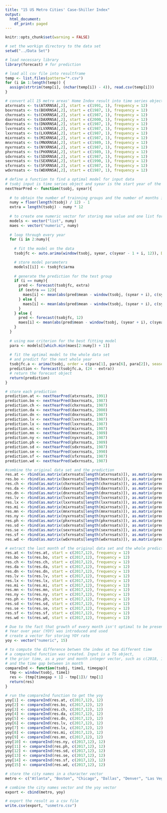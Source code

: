 ```yaml
---
title: "15 US Metro Cities' Case-Shiller Index"
output:
  html_document:
    df_print: paged
---
```


```r
knitr::opts_chunk$set(warning = FALSE)

# set the workign directory to the data set
setwd("../Data Set")

# load necessary library
library(forecast) # for prediction

# load all csv file into resultframe
temp <- list.files(pattern="*.csv")
for (i in 1:length(temp)) {
  assign(strtrim(temp[i], (nchar(temp[i]) - 4)), read.csv(temp[i]))
}

# convert all 15 metro areas' Home Index result into time series object
atxrnsats <- ts(ATXRNSA[,2], start = c(1991, 1), frequency = 12)
boxrnsats <- ts(BOXRNSA[,2], start = c(1987, 1), frequency = 12)
chxrnsats <- ts(CHXRNSA[,2], start = c(1987, 1), frequency = 12)
daxrnsats <- ts(DAXRNSA[,2], start = c(2000, 1), frequency = 12)
dnxrnsats <- ts(DNXRNSA[,2], start = c(1987, 1), frequency = 12)
lvxrnsats <- ts(LVXRNSA[,2], start = c(1987, 1), frequency = 12)
lxxrnsats <- ts(LXXRNSA[,2], start = c(1987, 1), frequency = 12)
mixrnsats <- ts(MIXRNSA[,2], start = c(1987, 1), frequency = 12)
mnxrnsats <- ts(MNXRNSA[,2], start = c(1989, 1), frequency = 12)
nyxrnsats <- ts(NYXRNSA[,2], start = c(1987, 1), frequency = 12)
phxrnsats <- ts(PHXRNSA[,2], start = c(1989, 1), frequency = 12)
sdxrnsats <- ts(SDXRNSA[,2], start = c(1987, 1), frequency = 12)
sexrnsats <- ts(SEXRNSA[,2], start = c(1990, 1), frequency = 12)
sfxrnsats <- ts(SFXRNSA[,2], start = c(1987, 1), frequency = 12)
wdxrnsats <- ts(WDXRNSA[,2], start = c(1987, 1), frequency = 12)

# define a function to find a optimal model for input data
# tsobj input is time series object and syear is the start year of the data
nextYearPred <- function(tsobj, syear){
  
  # to obtain the number of trainning groups and the number of months in the last test group
  numy = floor(length(tsobj) / 12) - 1
  extra = length(tsobj) - numy * 12
  
  # to create one numeric vector for storing mae value and one list for ARIMA parameters
  models <- vector("list", numy)
  maes <- vector("numeric", numy)
  
  # loop through every year
  for (i in 2:numy){
  
    # fit the model on the data
    tsobjfc <- auto.arima(window(tsobj, syear, c(syear - 1 + i, 12)), D = 1)

    # store model parameters
    models[[i]] <- tsobjfc$arma
    
    # generate the prediction for the test group
    if (i == numy){
      pred <- forecast(tsobjfc, extra)
      if (extra == 12){
        maes[i] <- mean(abs(pred$mean - window(tsobj, (syear + i), c(syear + i, 12))))
      } else {
        maes[i] <- mean(abs(pred$mean - window(tsobj, (syear + i), c(syear + i + 1, extra - 12))))
      }
    } else {
      pred <- forecast(tsobjfc, 12)
      maes[i] <- mean(abs(pred$mean - window(tsobj, (syear + i), c(syear + i, 12))))
    }
  }
  
  # using mae criterion for the best fitting model
  para <- models[[which.min(maes[2:numy]) + 1]]
  
  # fit the optimal model to the whole data set
  # and predict for the next whole year
  tsobjfc.a <- arima(tsobj, order = c(para[1], para[6], para[2]), seasonal = list(order = c(para[3], para[7], para[4]), period = para[5]), method = "ML")
  prediction <- forecast(tsobjfc.a, (24 - extra))
  # return the forecast object
  return(prediction)
}

# store each prediction
prediction.at <- nextYearPred(atxrnsats, 1991)
prediction.bo <- nextYearPred(boxrnsats, 1987)
prediction.ch <- nextYearPred(chxrnsats, 1987)
prediction.da <- nextYearPred(daxrnsats, 2000)
prediction.dn <- nextYearPred(dnxrnsats, 1987)
prediction.lv <- nextYearPred(lvxrnsats, 1987)
prediction.lx <- nextYearPred(lxxrnsats, 1987)
prediction.mi <- nextYearPred(mixrnsats, 1987)
prediction.mn <- nextYearPred(mnxrnsats, 1989)
prediction.ny <- nextYearPred(nyxrnsats, 1987)
prediction.ph <- nextYearPred(phxrnsats, 1989)
prediction.sd <- nextYearPred(sdxrnsats, 1987)
prediction.se <- nextYearPred(sexrnsats, 1990)
prediction.sf <- nextYearPred(sfxrnsats, 1987)
prediction.wd <- nextYearPred(wdxrnsats, 1987)

#combine the original data set and the prediction
res.at <- rbind(as.matrix(atxrnsats[length(atxrnsats)]), as.matrix(prediction.at$mean))
res.bo <- rbind(as.matrix(boxrnsats[length(boxrnsats)]), as.matrix(prediction.bo$mean))
res.ch <- rbind(as.matrix(chxrnsats[length(chxrnsats)]), as.matrix(prediction.ch$mean))
res.da <- rbind(as.matrix(daxrnsats[length(daxrnsats)]), as.matrix(prediction.da$mean))
res.dn <- rbind(as.matrix(dnxrnsats[length(dnxrnsats)]), as.matrix(prediction.dn$mean))
res.lv <- rbind(as.matrix(lvxrnsats[length(lvxrnsats)]), as.matrix(prediction.lv$mean))
res.lx <- rbind(as.matrix(lxxrnsats[length(lxxrnsats)]), as.matrix(prediction.lx$mean))
res.mi <- rbind(as.matrix(mixrnsats[length(mixrnsats)]), as.matrix(prediction.mi$mean))
res.mn <- rbind(as.matrix(mnxrnsats[length(mnxrnsats)]), as.matrix(prediction.mn$mean))
res.ny <- rbind(as.matrix(nyxrnsats[length(nyxrnsats)]), as.matrix(prediction.ny$mean))
res.ph <- rbind(as.matrix(phxrnsats[length(phxrnsats)]), as.matrix(prediction.ph$mean))
res.sd <- rbind(as.matrix(sdxrnsats[length(sdxrnsats)]), as.matrix(prediction.sd$mean))
res.se <- rbind(as.matrix(sexrnsats[length(sexrnsats)]), as.matrix(prediction.se$mean))
res.sf <- rbind(as.matrix(sfxrnsats[length(sfxrnsats)]), as.matrix(prediction.sf$mean))
res.wd <- rbind(as.matrix(wdxrnsats[length(wdxrnsats)]), as.matrix(prediction.wd$mean))

# extract the last month of the original data set and the whole prediction set
res.at <- ts(res.at, start = c(2017,12), frequency = 12)
res.bo <- ts(res.bo, start = c(2017,12), frequency = 12)
res.ch <- ts(res.ch, start = c(2017,12), frequency = 12)
res.da <- ts(res.da, start = c(2017,12), frequency = 12)
res.dn <- ts(res.dn, start = c(2017,12), frequency = 12)
res.lv <- ts(res.lv, start = c(2017,12), frequency = 12)
res.lx <- ts(res.lx, start = c(2017,12), frequency = 12)
res.mi <- ts(res.mi, start = c(2017,12), frequency = 12)
res.mn <- ts(res.mn, start = c(2017,12), frequency = 12)
res.ny <- ts(res.ny, start = c(2017,12), frequency = 12)
res.ph <- ts(res.ph, start = c(2017,12), frequency = 12)
res.sd <- ts(res.sd, start = c(2017,12), frequency = 12)
res.se <- ts(res.se, start = c(2017,12), frequency = 12)
res.sf <- ts(res.sf, start = c(2017,12), frequency = 12)
res.wd <- ts(res.wd, start = c(2017,12), frequency = 12)

# Due to the fact that growth of every month isn't optimal to be presented in one figure
# Year over year (YOY) was introduced and used
# create a vector for storing YOY rate
yoy <- vector("numeric", 15)

# to compute the difference betwen the index at two different time
# a compareInd function was created. Input is a TS object, 
# the prior time, as a year and month integer vector, such as c(2018, 1) 
# and the time gap between in month
compareInd <- function(tsobj, time1, timegap){
  tmp <- window(tsobj, time1)
  res <- (tmp[timegap + 1] - tmp[1])/ tmp[1]
  return(res)
}

# run the compareInd function to get the yoy
yoy[1] <- compareInd(res.at, c(2017,12), 12)
yoy[2] <- compareInd(res.bo, c(2017,12), 12)
yoy[3] <- compareInd(res.ch, c(2017,12), 12)
yoy[4] <- compareInd(res.da, c(2017,12), 12)
yoy[5] <- compareInd(res.dn, c(2017,12), 12)
yoy[6] <- compareInd(res.lv, c(2017,12), 12)
yoy[7] <- compareInd(res.lx, c(2017,12), 12)
yoy[8] <- compareInd(res.mi, c(2017,12), 12)
yoy[9] <- compareInd(res.mn, c(2017,12), 12)
yoy[10] <- compareInd(res.ny, c(2017,12), 12)
yoy[11] <- compareInd(res.ph, c(2017,12), 12)
yoy[12] <- compareInd(res.sd, c(2017,12), 12)
yoy[13] <- compareInd(res.se, c(2017,12), 12)
yoy[14] <- compareInd(res.sf, c(2017,12), 12)
yoy[15] <- compareInd(res.wd, c(2017,12), 12)

# store the city names in a character vector
metro <- c("Atlanta", "Boston", "Chicago", "Dallas", "Denver", "Las Vegas", "Los Angeles", "Miami", "Minneapolis", "New York", "Phoenix", "San Diego", "Seattle", "San Francisco", "Washington")

# combine the city names vector and the yoy vector
export <- cbind(metro, yoy)

# export the result as a csv file
write.csv(export, "usmetro.csv")
```
